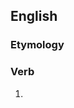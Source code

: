 ==English==

===Etymology===
{{suffix|begin|eth}}

===Verb===
{{en-verb form}}

# {{en-archaic third-person singular of|begin}}